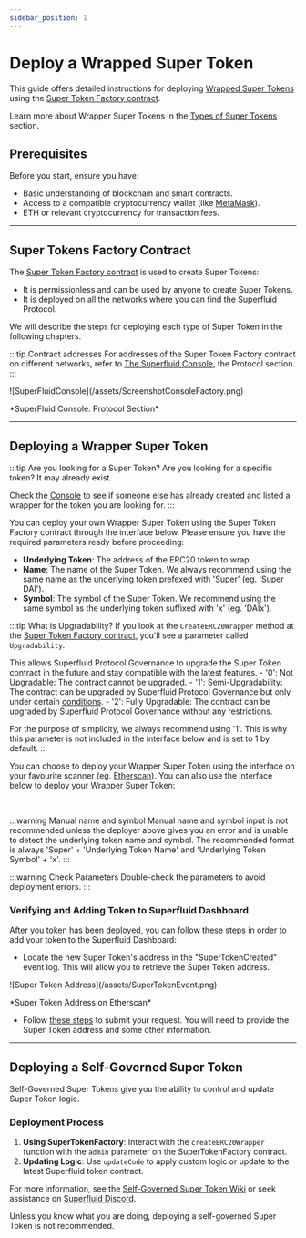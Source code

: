 ```yaml
---
sidebar_position: 1
---
```


# Deploy a Wrapped Super Token

This guide offers detailed instructions for deploying [Wrapped Super Tokens](/docs/protocol/super-tokens/overview#1-wrapper-super-tokens) using the [Super Token Factory contract](#super-tokens-factory-contract).

<Admonition type="info">

Learn more about Wrapper Super Tokens in the [Types of Super Tokens](/docs/protocol/super-tokens/overview.mdx#types-of-super-tokens) section.

</Admonition>

## Prerequisites

Before you start, ensure you have:

- Basic understanding of blockchain and smart contracts.
- Access to a compatible cryptocurrency wallet (like [MetaMask](https://metamask.io/)).
- ETH or relevant cryptocurrency for transaction fees.

---
## Super Tokens Factory Contract

The [Super Token Factory contract](https://github.com/superfluid-finance/protocol-monorepo/blob/dev/packages/ethereum-contracts/contracts/superfluid/SuperTokenFactory.sol) is used to create Super Tokens:
- It is permissionless and can be used by anyone to create Super Tokens.
- It is deployed on all the networks where you can find the Superfluid Protocol.

We will describe the steps for deploying each type of Super Token in the following chapters.

:::tip Contract addresses
For addresses of the Super Token Factory contract on different networks, refer to [The Superfluid Console](https://console.superfluid.finance/), the Protocol section.
:::

<div style={{ display: 'flex', justifyContent: 'center' }}>
    ![SuperFluidConsole](/assets/ScreenshotConsoleFactory.png)
</div>
<div style={{ display: 'flex', justifyContent: 'center' }}>
    <p>*SuperFluid Console: Protocol Section*</p>
</div>

---

## Deploying a Wrapper Super Token

:::tip Are you looking for a Super Token?
Are you looking for a specific token? It may already exist.

Check the [Console](https://console.superfluid.finance/) to see if someone else has already created and listed a wrapper for the token you are looking for.
:::

You can deploy your own Wrapper Super Token using the Super Token Factory contract through the interface below. Please ensure you have the required parameters ready before proceeding:
- **Underlying Token**: The address of the ERC20 token to wrap.
- **Name**: The name of the Super Token. We always recommend using the same name as the underlying token prefexed with 'Super' (eg. 'Super DAI').
- **Symbol**: The symbol of the Super Token. We recommend using the same symbol as the underlying token suffixed with 'x' (eg. 'DAIx').

:::tip What is Upgradability?
If you look at the `CreateERC20Wrapper` method at the [Super Token Factory contract](https://github.com/superfluid-finance/protocol-monorepo/blob/dev/packages/ethereum-contracts/contracts/superfluid/SuperTokenFactory.sol), you'll see a parameter called `Upgradability`.

This allows Superfluid Protocol Governance to upgrade the Super Token contract in the future and stay compatible with the latest features.
    - '0': Not Upgradable: The contract cannot be upgraded.
    - '1': Semi-Upgradability: The contract can be upgraded by Superfluid Protocol Governance but only under certain [conditions](https://github.com/superfluid-finance/protocol-monorepo/wiki/About-Super-Token-Classification).
    - '2': Fully Upgradable: The contract can be upgraded by Superfluid Protocol Governance without any restrictions.

For the purpose of simplicity, we always recommend using '1'. This is why this parameter is not included in the interface below and is set to 1 by default.
:::

You can choose to deploy your Wrapper Super Token using the interface on your favourite scanner (eg. [Etherscan](https://etherscan.io/)).
You can also use the interface below to deploy your Wrapper Super Token:
<ERC20Wrapper/>

<br/>

:::warning Manual name and symbol
Manual name and symbol input is not recommended unless the deployer above gives you an error and is unable to detect the underlying token name and symbol. The recommended format is always 'Super' + 'Underlying Token Name' and 'Underlying Token Symbol' + 'x'.
:::

:::warning Check Parameters
Double-check the parameters to avoid deployment errors.
:::

### Verifying and Adding Token to Superfluid Dashboard

After you token has been deployed, you can follow these steps in order to add your token to the Superfluid Dashboard:
- Locate the new Super Token's address in the "SuperTokenCreated" event log. This will allow you to retrieve the Super Token address.

<div style={{ display: 'flex', justifyContent: 'center' }}>
    ![Super Token Address](/assets/SuperTokenEvent.png)
</div>
<div style={{ display: 'flex', justifyContent: 'center' }}>
    <p>*Super Token Address on Etherscan*</p>
</div>

- Follow [these steps](/docs/protocol/contribute/submit-token-dashboard) to submit your request. You will need to provide the Super Token address and some other information.

---

## Deploying a Self-Governed Super Token

Self-Governed Super Tokens give you the ability to control and update Super Token logic.

### Deployment Process

1. **Using SuperTokenFactory**: Interact with the `createERC20Wrapper` function with the `admin` parameter on the SuperTokenFactory contract.
2. **Updating Logic**: Use `updateCode` to apply custom logic or update to the latest Superfluid token contract.

<Admonition type="tip">

For more information, see the [Self-Governed Super Token Wiki](https://github.com/superfluid-finance/protocol-monorepo/wiki/Self-Governed-Super-Token) or seek assistance on [Superfluid Discord](https://discord.superfluid.finance/).

</Admonition>

<Admonition type="warning" title="Check Parameters">

Unless you know what you are doing, deploying a self-governed Super Token is not recommended.

</Admonition>
